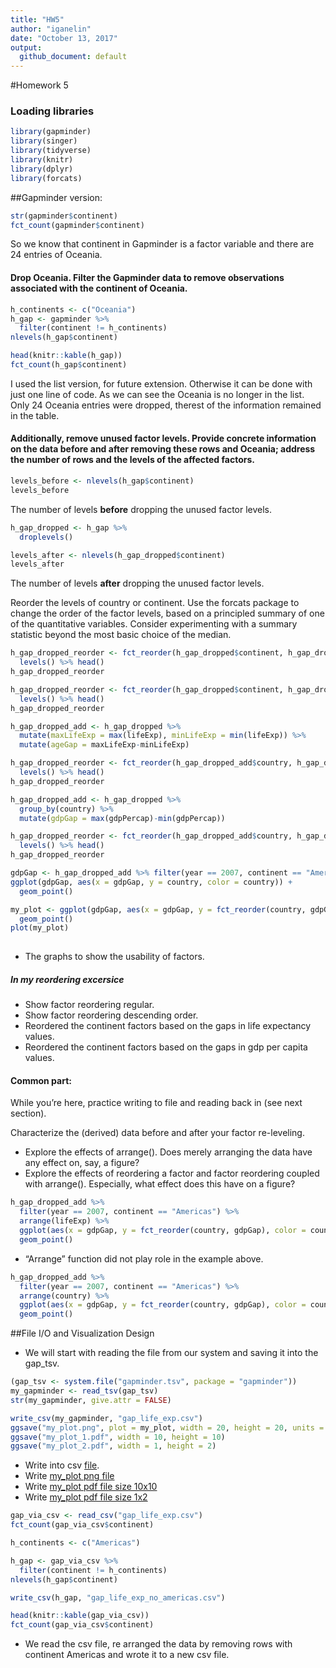 ```yaml
---
title: "HW5"
author: "iganelin"
date: "October 13, 2017"
output:
  github_document: default
---
```


#Homework 5

### Loading libraries
```r
library(gapminder)
library(singer)
library(tidyverse)
library(knitr)
library(dplyr)
library(forcats)
```

##Gapminder version:

```r
str(gapminder$continent)
fct_count(gapminder$continent)
```
So we know that continent in Gapminder is a factor variable and there are 24 entries of Oceania.

#### Drop Oceania. Filter the Gapminder data to remove observations associated with the continent of Oceania. 
```r
h_continents <- c("Oceania")
h_gap <- gapminder %>%
  filter(continent != h_continents)
nlevels(h_gap$continent)

head(knitr::kable(h_gap))
fct_count(h_gap$continent)
```
I used the list version, for future extension. Otherwise it can be done with just one line of code. As we can see the Oceania is no longer in the list. Only 24  Oceania entries were dropped, therest of the information remained in the table.

#### Additionally, remove unused factor levels. Provide concrete information on the data before and after removing these rows and Oceania; address the number of rows and the levels of the affected factors.
```r
levels_before <- nlevels(h_gap$continent)
levels_before
```

The number of levels **before** dropping the unused factor levels.
```r
h_gap_dropped <- h_gap %>% 
  droplevels()

levels_after <- nlevels(h_gap_dropped$continent)
levels_after
```

The number of levels **after** dropping the unused factor levels.

Reorder the levels of country or continent. Use the forcats package to change the order of the factor levels, based on a principled summary of one of the quantitative variables. Consider experimenting with a summary statistic beyond the most basic choice of the median.

```r
h_gap_dropped_reorder <- fct_reorder(h_gap_dropped$continent, h_gap_dropped$lifeExp) %>% 
  levels() %>% head()
h_gap_dropped_reorder

h_gap_dropped_reorder <- fct_reorder(h_gap_dropped$continent, h_gap_dropped$lifeExp,  .desc = TRUE) %>% 
  levels() %>% head()
h_gap_dropped_reorder

h_gap_dropped_add <- h_gap_dropped %>% 
  mutate(maxLifeExp = max(lifeExp), minLifeExp = min(lifeExp)) %>% 
  mutate(ageGap = maxLifeExp-minLifeExp)

h_gap_dropped_reorder <- fct_reorder(h_gap_dropped_add$country, h_gap_dropped_add$ageGap) %>% 
  levels() %>% head()
h_gap_dropped_reorder

h_gap_dropped_add <- h_gap_dropped %>% 
  group_by(country) %>% 
  mutate(gdpGap = max(gdpPercap)-min(gdpPercap))

h_gap_dropped_reorder <- fct_reorder(h_gap_dropped_add$country, h_gap_dropped_add$gdpGap) %>% 
  levels() %>% head()
h_gap_dropped_reorder

```
```r
gdpGap <- h_gap_dropped_add %>% filter(year == 2007, continent == "Americas")
ggplot(gdpGap, aes(x = gdpGap, y = country, color = country)) +
  geom_point()

my_plot <- ggplot(gdpGap, aes(x = gdpGap, y = fct_reorder(country, gdpGap), color = country)) +
  geom_point()
plot(my_plot)
  
```

- The graphs to show the usability of factors.

##### In my reordering excersice
- Show factor reordering regular.
- Show factor reordering descending order.
- Reordered the continent factors based on the gaps in life expectancy values.
- Reordered the continent factors based on the gaps in gdp per capita values.

#### Common part:

While you’re here, practice writing to file and reading back in (see next section).

Characterize the (derived) data before and after your factor re-leveling.

- Explore the effects of arrange(). Does merely arranging the data have any effect on, say, a figure?
- Explore the effects of reordering a factor and factor reordering coupled with arrange(). Especially, what effect does this have on a figure?
```r
h_gap_dropped_add %>% 
  filter(year == 2007, continent == "Americas") %>% 
  arrange(lifeExp) %>% 
  ggplot(aes(x = gdpGap, y = fct_reorder(country, gdpGap), color = country)) +
  geom_point()
```


- "Arrange" function did not play role in the example above.

```r
h_gap_dropped_add %>% 
  filter(year == 2007, continent == "Americas") %>% 
  arrange(country) %>% 
  ggplot(aes(x = gdpGap, y = fct_reorder(country, gdpGap), color = country)) +
  geom_point()
```

##File I/O and Visualization Design


- We will start with reading the file from our system and saving it into the gap_tsv.

```r
(gap_tsv <- system.file("gapminder.tsv", package = "gapminder"))
my_gapminder <- read_tsv(gap_tsv)
str(my_gapminder, give.attr = FALSE)
```

```r
write_csv(my_gapminder, "gap_life_exp.csv")
ggsave("my_plot.png", plot = my_plot, width = 20, height = 20, units = "cm")
ggsave("my_plot_1.pdf", width = 10, height = 10)
ggsave("my_plot_2.pdf", width = 1, height = 2)
```

- Write into csv [file](https://github.com/ilgan/STAT545-hw-ganelin-ilya/blob/master/HW5/gap_life_exp.csv).
- Write [my_plot png file](https://github.com/ilgan/STAT545-hw-ganelin-ilya/blob/master/HW5/my_plot.png)
- Write [my_plot pdf file size 10x10](https://github.com/ilgan/STAT545-hw-ganelin-ilya/blob/master/HW5/my_plot_1.pdf)
- Write [my_plot pdf file size 1x2](https://github.com/ilgan/STAT545-hw-ganelin-ilya/blob/master/HW5/my_plot_2.pdf)

```r
gap_via_csv <- read_csv("gap_life_exp.csv")
fct_count(gap_via_csv$continent)

h_continents <- c("Americas")

h_gap <- gap_via_csv %>%
  filter(continent != h_continents)
nlevels(h_gap$continent)

write_csv(h_gap, "gap_life_exp_no_americas.csv")

head(knitr::kable(gap_via_csv))
fct_count(gap_via_csv$continent)
```
- We read the csv file, re arranged the data by removing rows with continent Americas and wrote it to a new csv file.



